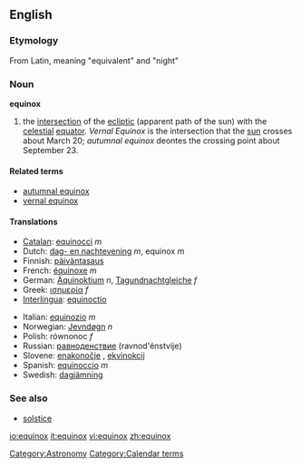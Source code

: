 ==English==

===Etymology===
From Latin, meaning "equivalent" and "night"

===Noun===
'''equinox'''

# the [[intersection]] of the [[ecliptic]] (apparent path of the sun) with the [[celestial]] [[equator]]. ''Vernal Equinox'' is the intersection that the [[sun]] crosses about March 20; ''autumnal equinox'' deontes the crossing point about September 23.

====Related terms====
*[[autumnal equinox]]
*[[vernal equinox]]

====Translations====
{{top}}
*[[Catalan]]: [[equinocci]] ''m''
*Dutch: [[dag- en nachtevening]] ''m'', equinox ''m''
*Finnish: [[päiväntasaus]]
*French: [[équinoxe]] ''m''
*German: [[Äquinoktium]] ''n'', [[Tagundnachtgleiche]] ''f''
*Greek: [[ισημερία]] ''f''
*[[Interlingua]]: [[equinoctio]]
{{mid}}
*Italian: [[equinozio]] ''m''
*Norwegian: [[Jevndøgn]] ''n''
*Polish: równonoc ''f''
*Russian: [[равноденствие]] (ravnod'énstvije) {{n}}
*Slovene: [[enakonočje]] {{n}}, [[ekvinokcij]] {{m}}
*Spanish: [[equinoccio]] ''m''
*Swedish: [[dagjämning]]
{{bottom}}

[[Category:Astronomy]]
[[Category:Calendar terms]]

===See also===
*[[solstice]]

[[io:equinox]]
[[it:equinox]]
[[vi:equinox]]
[[zh:equinox]]